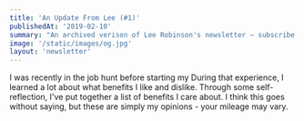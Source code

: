 ```yaml
---
title: 'An Update From Lee (#1)'
publishedAt: '2019-02-10'
summary: "An archived verison of Lee Robinson's newsletter – subscribe to get early access."
image: '/static/images/og.jpg'
layout: 'newsletter'
---
```


I was recently in the job hunt before starting my 
During that experience, I learned a lot about what benefits I like and dislike.
Through some self-reflection, I've put together a list of benefits I care about.
I think this goes without saying, but these are simply my opinions - your mileage may vary.


